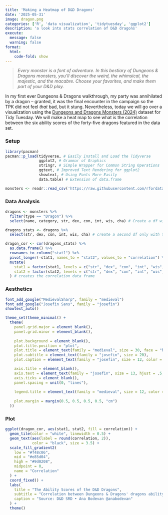 ```yaml
---
title: 'Making a Heatmap of D&D Dragons'
date: '2025-05-31'
image: dragon.png
categories: ['R', 'data visualization', 'tidytuesday', 'ggplot2']
description: 'a look into stats correlation of D&D dragons'
execute: 
  message: false
  warning: false
format:
  html:
    code-fold: show
---
```


> *Every monster is a font of adventure. In this bestiary of Dungeons & Dragons monsters, you’ll discover the weird, the whimsical, the majestic, and the macabre. Choose your favorites, and make them part of your D&D play.*

In my first ever Dungeons & Dragons walkthrough, my party was annihilated by a dragon – granted, it was the final encounter in the campaign so the TPK did not feel *that* bad, but it stung. Nevertheless, today we will go over a visualization using the [Dungeons and Dragons Monsters (2024)](https://github.com/rfordatascience/tidytuesday/blob/main/data/2025/2025-05-27/readme.md) dataset for Tidy Tuesday. We will make a heat map to see what is the correlation between the six ability scores of the forty-five dragons featured in the data set.

### Setup

```r

library(pacman)
pacman::p_load(tidyverse, # Easily Install and Load the Tidyverse 
               ggplot2, # Grammar of Graphics 
               stringr, # Simple Wrapper for Common String Operations 
               ggtext, # Improved Text Rendering for ggplot2 
               showtext, # Using Fonts More Easily
               data.table) # Extension of data.frame 

monsters <- readr::read_csv('https://raw.githubusercontent.com/rfordatascience/tidytuesday/main/data/2025/2025-05-27/monsters.csv')
```

### Data Analysis 

```r

dragons <- monsters %>% 
  filter(type == "Dragon") %>% 
  select(name, category, str, dex, con, int, wis, cha) # Create a df with dragons 

dragons_stats <- dragons %>% 
  select(str, dex, con, int, wis, cha) # create a second df only with the stats

dragon_cor <- cor(dragons_stats) %>% 
  as.data.frame() %>% 
  rownames_to_column("stat1") %>%
  pivot_longer(-stat1, names_to = "stat2", values_to = "correlation") %>%
  mutate(
    stat1 = factor(stat1, levels = c("str", "dex", "con", "int", "wis", "cha")),
    stat2 = factor(stat2, levels = c("str", "dex", "con", "int", "wis", "cha"))
  ) # creates the correlation data frame 
```

### Aesthetics

```r
font_add_google("MedievalSharp", family = "medieval")
font_add_google("Josefin Sans", family = "josefin")
showtext_auto()

theme_set(theme_minimal() +
  theme(
    panel.grid.major = element_blank(),
    panel.grid.minor = element_blank(),
    
    plot.background = element_blank(),
    plot.title.position = "plot",
    plot.title = element_text(family = "medieval", size = 30, face = "bold"),
    plot.subtitle = element_text(family = "josefin", size = 20), 
    plot.caption = element_text(family = "josefin", size = 12, color = "grey20"),

    axis.title = element_blank(),
    axis.text = element_text(family = "josefin", size = 13, hjust = .5, color = "grey20"),
    axis.ticks = element_blank(),
    panel.spacing = unit(0, "lines"),
    
    legend.title = element_text(family = "medieval", size = 12, color = "grey10"),
    
    plot.margin = margin(0.5, 0.5, 0.5, 0.5, "cm")
  ))
```

### Plot 

```r
ggplot(dragon_cor, aes(stat1, stat2, fill = correlation)) +
  geom_tile(color = "white", linewidth = 0.5) + 
  geom_text(aes(label = round(correlation, 2)),
            color = "black", size = 3.5) +
  scale_fill_gradient2(
    low = "#f48c06", 
    mid = "#e85d04", 
    high = "#9d0208",
    midpoint = 0,
    name = "Correlation"
  ) +
  coord_fixed() +
  labs(
    title = "The Ability Scores of the D&D Dragons",
    subtitle = "Correlation between Dungeons & Dragons' dragons ability scores",
    caption = "Source: D&D SRD • Ana Bodevan @anabodevan"
  ) +
  theme()
```
